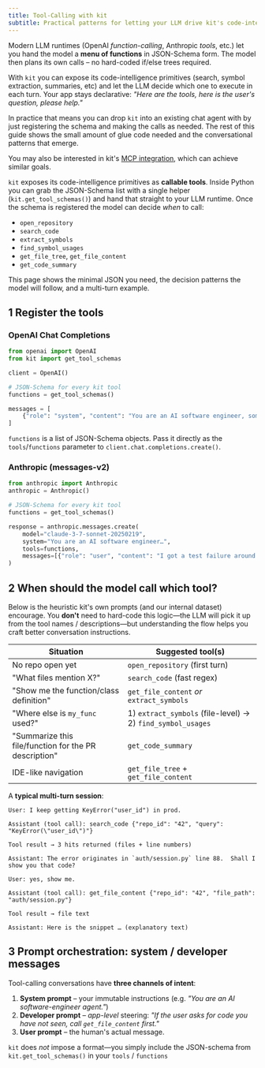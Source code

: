 ```yaml
---
title: Tool-Calling with kit
subtitle: Practical patterns for letting your LLM drive kit's code-intelligence APIs
---
```


Modern LLM runtimes (OpenAI *function-calling*, Anthropic *tools*, etc.) let you hand the model a **menu of functions** in JSON-Schema form. The model then plans its own calls – no hard-coded if/else trees required. 

With `kit` you can  expose its code-intelligence primitives (search, symbol extraction, summaries, etc) and let the LLM decide which one to execute in each turn.  Your app stays declarative: *"Here are the tools, here is the user's question, please help."*

In practice that means you can drop `kit` into an existing chat agent with by just registering the schema and making the calls as needed. The rest of this guide shows the small amount of glue code needed and the conversational patterns that emerge.

You may also be interested in kit's [MCP integration](../mcp/using-kit-with-mcp), which can achieve similar goals.

`kit` exposes its code-intelligence primitives as **callable tools**.  Inside Python you can grab the JSON-Schema list with a single helper (`kit.get_tool_schemas()`) and hand that straight to your LLM runtime.  Once the schema is registered the model can decide _when_ to call:

* `open_repository`
* `search_code`
* `extract_symbols`
* `find_symbol_usages`
* `get_file_tree`, `get_file_content`
* `get_code_summary`

This page shows the minimal JSON you need, the decision patterns the model will follow, and a multi-turn example.

## 1  Register the tools

### OpenAI Chat Completions

```python
from openai import OpenAI
from kit import get_tool_schemas

client = OpenAI()

# JSON-Schema for every kit tool
functions = get_tool_schemas()

messages = [
    {"role": "system", "content": "You are an AI software engineer, some refer to as the 'Scottie Scheffler of Programming'. Feel free to call tools when you need context."},
]
```

`functions` is a list of JSON-Schema objects. Pass it directly as the `tools`/`functions` parameter to `client.chat.completions.create()`.

### Anthropic (messages-v2)

```python
from anthropic import Anthropic
anthropic = Anthropic()

# JSON-Schema for every kit tool
functions = get_tool_schemas()

response = anthropic.messages.create(
    model="claude-3-7-sonnet-20250219",
    system="You are an AI software engineer…",
    tools=functions,
    messages=[{"role": "user", "content": "I got a test failure around FooBar.  Help me."}],
)
```

## 2  When should the model call which tool?

Below is the heuristic kit's own prompts (and our internal dataset) encourage.  You **don't** need to hard-code this logic—the LLM will pick it up from the tool names / descriptions—but understanding the flow helps you craft better conversation instructions.

| Situation | Suggested tool(s) |
|-----------|-------------------|
| No repo open yet | `open_repository` (first turn) |
| "What files mention X?" | `search_code` (fast regex) |
| "Show me the function/class definition" | `get_file_content` *or* `extract_symbols` |
| "Where else is `my_func` used?" | 1) `extract_symbols` (file-level) → 2) `find_symbol_usages` |
| "Summarize this file/function for the PR description" | `get_code_summary` |
| IDE-like navigation | `get_file_tree` + `get_file_content` |

A **typical multi-turn session**:

```
User: I keep getting KeyError("user_id") in prod.

Assistant (tool call): search_code {"repo_id": "42", "query": "KeyError(\"user_id\")"}

Tool result → 3 hits returned (files + line numbers)

Assistant: The error originates in `auth/session.py` line 88.  Shall I show you that code?

User: yes, show me.

Assistant (tool call): get_file_content {"repo_id": "42", "file_path": "auth/session.py"}

Tool result → file text

Assistant: Here is the snippet … (explanatory text)
```

## 3  Prompt orchestration: system / developer messages

Tool-calling conversations have **three channels of intent**:

1. **System prompt** – your immutable instructions (e.g. *"You are an AI software-engineer agent."*)  
2. **Developer prompt** – _app-level_ steering: *"If the user asks for code you have not seen, call `get_file_content` first."*  
3. **User prompt** – the human's actual message.

`kit` does *not* impose a format—you simply include the JSON-schema from `kit.get_tool_schemas()` in your `tools` / `functions`